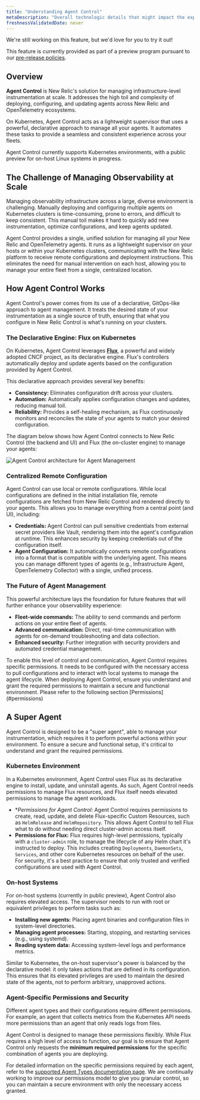 ```yaml
---
title: "Understanding Agent Control"
metaDescription: "Overall technologic details that might impact the experience"
freshnessValidatedDate: never
---
```

<Callout title="preview">
  We're still working on this feature, but we'd love for you to try it out!

  This feature is currently provided as part of a preview program pursuant to our [pre-release policies](/docs/licenses/license-information/referenced-policies/new-relic-pre-release-policy).
</Callout>

## Overview

**Agent Control** is New Relic's solution for managing infrastructure-level instrumentation at scale. It addresses the high toil and complexity of deploying, configuring, and updating agents across New Relic and OpenTelemetry ecosystems. 

On Kubernetes, Agent Control acts as a lightweight supervisor that uses a powerful, declarative approach to manage all your agents. It automates these tasks to provide a seamless and consistent experience across your fleets. 

<Callout variant="tip">
  Agent Control currently supports Kubernetes environments, with a public preview for on-host Linux systems in progress.
</Callout>

## The Challenge of Managing Observability at Scale

Managing observability infrastructure across a large, diverse environment is challenging. Manually deploying and configuring multiple agents on Kubernetes clusters is time-consuming, prone to errors, and difficult to keep consistent. This manual toil makes it hard to quickly add new instrumentation, optimize configurations, and keep agents updated.

Agent Control provides a single, unified solution for managing all your New Relic and OpenTelemetry agents. It runs as a lightweight supervisor on your hosts or within your Kubernetes clusters, communicating with the New Relic platform to receive remote configurations and deployment instructions. This eliminates the need for manual intervention on each host, allowing you to manage your entire fleet from a single, centralized location.

## How Agent Control Works

Agent Control's power comes from its use of a declarative, GitOps-like approach to agent management. It treats the desired state of your instrumentation as a single source of truth, ensuring that what you configure in New Relic Control is what's running on your clusters.

### The Declarative Engine: Flux on Kubernetes

On Kubernetes, Agent Control leverages **[Flux](https://fluxcd.io/)**, a powerful and widely adopted CNCF project, as its declarative engine. Flux's controllers automatically deploy and update agents based on the configuration provided by Agent Control.

This declarative approach provides several key benefits:

- **Consistency:** Eliminates configuration drift across your clusters.
- **Automation:** Automatically applies configuration changes and updates, reducing manual toil.
- **Reliability:** Provides a self-healing mechanism, as Flux continuously monitors and reconciles the state of your agents to match your desired configuration.
 
The diagram below shows how Agent Control connects to New Relic Control (the backend and UI) and Flux (the on-cluster engine) to manage your agents:

<img
  title="Agent Control architecture"
  alt="Agent Control architecture for Agent Management"
  src="/images/agent-control-architecture.png"
/>

### Centralized Remote Configuration

Agent Control can use local or remote configurations. While local configurations are defined in the initial installation file, remote configurations are fetched from New Relic Control and rendered directly to your agents. This allows you to manage everything from a central point (and UI), including:

- **Credentials:** Agent Control can pull sensitive credentials from external secret providers like Vault, rendering them into the agent's configuration at runtime. This enhances security by keeping credentials out of the configuration itself. 
- **Agent Configuration:** It automatically converts remote configurations into a format that is compatible with the underlying agent. This means you can manage different types of agents (e.g., Infrastructure Agent, OpenTelemetry Collector) with a single, unified process. 

### The Future of Agent Management

This powerful architecture lays the foundation for future features that will further enhance your observability experience:
- **Fleet-wide commands:** The ability to send commands and perform actions on your entire fleet of agents.
- **Advanced communication:** Direct, real-time communication with agents for on-demand troubleshooting and data collection.
- **Enhanced security:** Further integration with security providers and automated credential management.

<Callout title="warning">
  To enable this level of control and communication, Agent Control requires specific permissions. It needs to be configured with the necessary access to pull configurations and to interact with local systems to manage the agent lifecycle. When deploying Agent Control, ensure you understand and grant the required permissions to maintain a secure and functional environment.
  Please refer to the following section [Permissions](#permissions)
</Callout>

## A Super Agent

Agent Control is designed to be a "super agent", able to manage your instrumentation, which requires it to perform powerful actions within your environment. To ensure a secure and functional setup, it's critical to understand and grant the required permissions.

### Kubernetes Environment
In a Kubernetes environment, Agent Control uses Flux as its declarative engine to install, update, and uninstall agents. As such, Agent Control needs permissions to manage Flux resources, and Flux itself needs elevated permissions to manage the agent workloads.

- **Permissions for Agent Control:* Agent Control requires permissions to create, read, update, and delete Flux-specific Custom Resources, such as `HelmRelease` and `HelmRepository`. This allows Agent Control to tell Flux what to do without needing direct cluster-admin access itself.
- **Permissions for Flux:** Flux requires high-level permissions, typically with a `cluster-admin` role, to manage the lifecycle of any Helm chart it's instructed to deploy. This includes creating `Deployments`, `DaemonSets`, `Services`, and other core Kubernetes resources on behalf of the user. For security, it's a best practice to ensure that only trusted and verified configurations are used with Agent Control.

### On-host Systems
For on-host systems (currently in public preview), Agent Control also requires elevated access. The supervisor needs to run with root or equivalent privileges to perform tasks such as:

- **Installing new agents:** Placing agent binaries and configuration files in system-level directories.
- **Managing agent processes:** Starting, stopping, and restarting services (e.g., using systemd).
- **Reading system data:** Accessing system-level logs and performance metrics.

Similar to Kubernetes, the on-host supervisor's power is balanced by the declarative model: it only takes actions that are defined in its configuration. This ensures that its elevated privileges are used to maintain the desired state of the agents, not to perform arbitrary, unapproved actions.

### Agent-Specific Permissions and Security
Different agent types and their configurations require different permissions. For example, an agent that collects metrics from the Kubernetes API needs more permissions than an agent that only reads logs from files.

Agent Control is designed to manage these permissions flexibly. While Flux requires a high level of access to function, our goal is to ensure that Agent Control only requests the **minimum required permissions** for the specific combination of agents you are deploying.

For detailed information on the specific permissions required by each agent, refer to the [supported Agent Types documentation page](/docs/new-relic-control/agent-control/agent-types). We are continually working to improve our permissions model to give you granular control, so you can maintain a secure environment with only the necessary access granted.